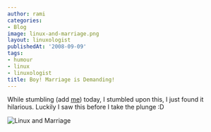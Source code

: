 ```yaml
---
author: rami
categories:
- Blog
image: linux-and-marriage.png
layout: linuxologist
publishedAt: '2008-09-09'
tags:
- humour
- linux
- linuxologist
title: Boy! Marriage is Demanding!
---
```


While stumbling (add [me](http://juventini.stumbleupon.com)) today, I stumbled upon this, I just found it hilarious. Luckily I saw this before I take the plunge :D

![Linux and Marriage](/assets/images/content/blog/linux-and-marriage.png)